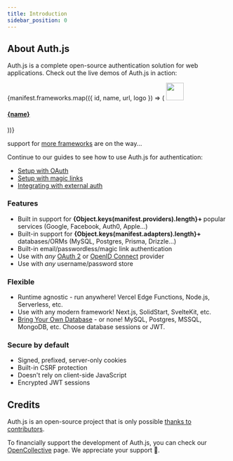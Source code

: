 ```yaml
---
title: Introduction
sidebar_position: 0
---
```



## About Auth.js

Auth.js is a complete open-source authentication solution for web applications. Check out the live demos of Auth.js in action:

<div class="card-list">
  {manifest.frameworks.map(({ id, name, url, logo }) => (
    <a href={`https://${url}.vercel.app`} class="card">
      <img src={`/img/frameworks/${id}.svg`} width="40" />
      <h4 class="card__title">{name}</h4>
    </a>
  ))}
</div>

support for [more frameworks](/reference#roadmap) are on the way...

Continue to our guides to see how to use Auth.js for authentication:

- [Setup with OAuth](/getting-started/providers/oauth-tutorial)
- [Setup with magic links](/getting-started/providers/email-tutorial)
- [Integrating with external auth](/getting-started/providers/credentials-tutorial)

### Features

- Built in support for
  <b> {Object.keys(manifest.providers).length}+ </b>
  popular services (Google, Facebook, Auth0, Apple…)
- Built-in support for
  <b> {Object.keys(manifest.adapters).length}+ </b>
  databases/ORMs (MySQL, Postgres, Prisma, Drizzle…)
- Built-in email/passwordless/magic link authentication
- Use with _any_ [OAuth 2](https://www.ietf.org/rfc/rfc6749.html) or [OpenID Connect](https://openid.net/specs/openid-connect-core-1_0.html) provider
- Use with _any_ username/password store

### Flexible

- Runtime agnostic - run anywhere! Vercel Edge Functions, Node.js, Serverless, etc.
- Use with any modern framework! Next.js, SolidStart, SvelteKit, etc.
- [Bring Your Own Database](/getting-started/databases) - or none! MySQL, Postgres, MSSQL, MongoDB, etc. Choose database sessions or JWT.

### Secure by default

- Signed, prefixed, server-only cookies
- Built-in CSRF protection
- Doesn't rely on client-side JavaScript
- Encrypted JWT sessions

## Credits

Auth.js is an open-source project that is only possible [thanks to contributors](/contributors).

To financially support the development of Auth.js, you can check our [OpenCollective](https://opencollective.com/nextauth) page. We appreciate your support 💚.

